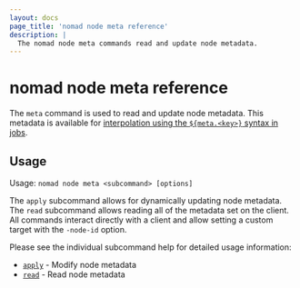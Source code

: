 ```yaml
---
layout: docs
page_title: 'nomad node meta reference'
description: |
  The nomad node meta commands read and update node metadata.
---
```


# nomad node meta reference

The `meta` command is used to read and update node metadata. This metadata is
available for [interpolation using the `${meta.<key>}` syntax in jobs][interp].

## Usage

Usage: `nomad node meta <subcommand> [options]`

The `apply` subcommand allows for dynamically updating node metadata. The
`read` subcommand allows reading all of the metadata set on the client. All
commands interact directly with a client and allow setting a custom target with
the `-node-id` option.

Please see the individual subcommand help for detailed usage information:

 - [`apply`][apply] - Modify node metadata
 - [`read`][read] - Read node metadata

[interp]: /nomad/docs/runtime/interpolation#node-attributes
[apply]: /nomad/docs/commands/node/meta/apply
[read]: /nomad/docs/commands/node/meta/read
